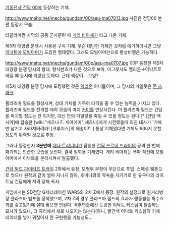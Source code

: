 [[기동전사 건담 00]]에 등장하는 기체.

http://www.mahq.net/mecha/gundam/00/aeu-ma07013.jpg
사진은 건담00 본편 등장시 모습.

타클라마칸 사막의 공동 군사훈련 때 [[게리 비아체]]가 타고 나온 기체.

제5차 태양광 분쟁시 사용된 구식 기체. 무슨 대단한 기체인 것처럼 얘기하더니만 그냥 [[이낙트]]에 [[모빌아머]]가 도킹한 형태였다. 그래도 모빌아머만으로 통상비행은 가능하다.


http://www.mahq.net/mecha/gundam/00p/aeu-ma0707.jpg
00P 등장한 제5차 태양광 분쟁 당시의 형태. 형식번호가 다른 것으로 보아, 아그릿사도 헬리온→이낙트로 바뀔 때 동시에 개량된 듯하다. 근데 색상이… 으잉?

제5차 태양광 분쟁 당시에 도킹했던 것은 [[헬리온]] 이니튬이며, 그 당시의 파일럿은 [[폰 스파크]].


플라즈마 필드를 형성시켜, 상대 기체를 가두어 타격을 줄 수 있는 능력을 가지고 있다. 플라즈마 필드를 전개할 때의 모습이 마치 [[거미]]를 연상시킨다. 이 플라즈마 필드는 건담을 파괴할 정도는 안 되지만, 대신 안의 파일럿을 죽일 수 있을 정도는 된다.[* [건담 엑시아]에 탑승한 [wiki:"세츠나 F. 세이에이" 세츠나]에게 시전했을때 외친 대사가 '기체만 남기고 사라져버려라! [크루지스]의 애송이!'. ] 통상 기체였다면 기체도 버티지 못할 정도의 위력일 것으로 추정.

그러나 등장한지 '''3분만에''' [[네나 트리니티]]가 탑승한 [[건담 쓰로네 드라이]]의 공격 한 번에 파괴되는 안습한 모습을 보인다. 결국 일회용 기체였다. 게리 비아체는 폭파 직전에 모빌아머에서 이낙트를 분리시켜서 탈출했다.

[[건담 빌드 파이터즈 트라이]] 2화에서 등장. 모형부 부장이 무단으로 투입. 스페셜 웨폰으로 썻으나 원작과 같이 얼마 지나지 않아, 후미나와의 약속을 지키기로 한 유우마의 라이트닝 건담에게 저격 당해 폭사.

게임에서는 SD건담 G제너레이션 WARS와 2차 Z에서 등장. 원작의 설정대로 원거리병장 플라즈마 빔포를 장착했으며, 2차 Z의 경우 플라즈마 필드의 효과가 행동불능 특수효과를 갖고있기에 절대 맞으면 안된다. 격추연출에선 도킹한 이낙트 커스텀이 탈출하는 묘사가 있으나, 그 자리에서 새로 나오지는 않는다(아니, 빨간색 이낙트 커스텀의 기체 데이터를 넣기 귀찮아서 안 구현했을 가능성도…

